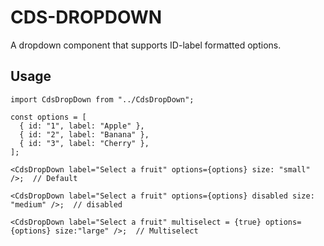 
<Meta title="CdsDropDown" component={CdsDropDown} />

# CDS-DROPDOWN

A dropdown component that supports ID-label formatted options.

## Usage

```tsx
import CdsDropDown from "../CdsDropDown";

const options = [
  { id: "1", label: "Apple" },
  { id: "2", label: "Banana" },
  { id: "3", label: "Cherry" },
];

<CdsDropDown label="Select a fruit" options={options} size: "small" />;  // Default

<CdsDropDown label="Select a fruit" options={options} disabled size: "medium" />;  // disabled

<CdsDropDown label="Select a fruit" multiselect = {true} options={options} size:"large" />;  // Multiselect

```
